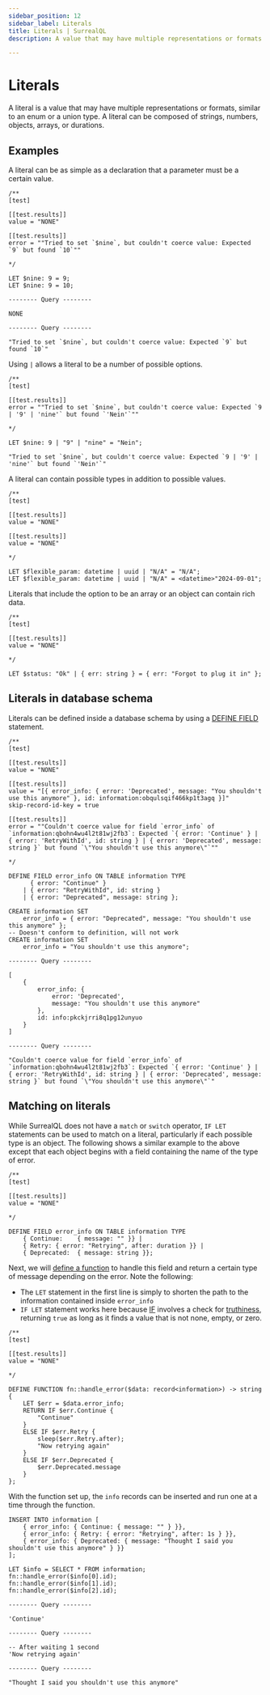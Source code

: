 ```yaml
---
sidebar_position: 12
sidebar_label: Literals
title: Literals | SurrealQL
description: A value that may have multiple representations or formats.

---
```



# Literals

<Since v="v2.0.0" />

A literal is a value that may have multiple representations or formats, similar to an enum or a union type. A literal can be composed of strings, numbers, objects, arrays, or durations.

## Examples

A literal can be as simple as a declaration that a parameter must be a certain value.

```surql
/**
[test]

[[test.results]]
value = "NONE"

[[test.results]]
error = ""Tried to set `$nine`, but couldn't coerce value: Expected `9` but found `10`""

*/

LET $nine: 9 = 9;
LET $nine: 9 = 10;
```

```surql title="Response"
-------- Query --------

NONE

-------- Query --------

"Tried to set `$nine`, but couldn't coerce value: Expected `9` but found `10`"
```

Using `|` allows a literal to be a number of possible options.

```surql
/**
[test]

[[test.results]]
error = ""Tried to set `$nine`, but couldn't coerce value: Expected `9 | '9' | 'nine'` but found `'Nein'`""

*/

LET $nine: 9 | "9" | "nine" = "Nein";
```

```surql title="Response"
"Tried to set `$nine`, but couldn't coerce value: Expected `9 | '9' | 'nine'` but found `'Nein'`"
```

A literal can contain possible types in addition to possible values.

```surql
/**
[test]

[[test.results]]
value = "NONE"

[[test.results]]
value = "NONE"

*/

LET $flexible_param: datetime | uuid | "N/A" = "N/A";
LET $flexible_param: datetime | uuid | "N/A" = <datetime>"2024-09-01";
```

Literals that include the option to be an array or an object can contain rich data.

```surql
/**
[test]

[[test.results]]
value = "NONE"

*/

LET $status: "Ok" | { err: string } = { err: "Forgot to plug it in" };
```

## Literals in database schema

Literals can be defined inside a database schema by using a [DEFINE FIELD](/docs/surrealql/statements/define/field) statement.

```surql
/**
[test]

[[test.results]]
value = "NONE"

[[test.results]]
value = "[{ error_info: { error: 'Deprecated', message: "You shouldn't use this anymore" }, id: information:obqulsqif466kp1t3agq }]"
skip-record-id-key = true

[[test.results]]
error = ""Couldn't coerce value for field `error_info` of `information:qbohn4wu4l2t81wj2fb3`: Expected `{ error: 'Continue' } | { error: 'RetryWithId', id: string } | { error: 'Deprecated', message: string }` but found `\"You shouldn't use this anymore\"`""

*/

DEFINE FIELD error_info ON TABLE information TYPE
      { error: "Continue" }
    | { error: "RetryWithId", id: string }
    | { error: "Deprecated", message: string };

CREATE information SET
	error_info = { error: "Deprecated", message: "You shouldn't use this anymore" };
-- Doesn't conform to definition, will not work
CREATE information SET
	error_info = "You shouldn't use this anymore";
```

```surql title="Response"
-------- Query --------

[
	{
		error_info: {
			error: 'Deprecated',
			message: "You shouldn't use this anymore"
		},
		id: info:pkckjrri8q1pg12unyuo
	}
]

-------- Query --------

"Couldn't coerce value for field `error_info` of `information:qbohn4wu4l2t81wj2fb3`: Expected `{ error: 'Continue' } | { error: 'RetryWithId', id: string } | { error: 'Deprecated', message: string }` but found `\"You shouldn't use this anymore\"`"
```

## Matching on literals

While SurrealQL does not have a `match` or `switch` operator, `IF LET` statements can be used to match on a literal, particularly if each possible type is an object. The following shows a similar example to the above except that each object begins with a field containing the name of the type of error.

```surql
/**
[test]

[[test.results]]
value = "NONE"

*/

DEFINE FIELD error_info ON TABLE information TYPE
	{ Continue:    { message: "" }} |
	{ Retry: { error: "Retrying", after: duration }} |
	{ Deprecated:  { message: string }};
```

Next, we will [define a function](/docs/surrealql/statements/define/function) to handle this field and return a certain type of message depending on the error. Note the following:

* The `LET` statement in the first line is simply to shorten the path to the information contained inside `error_info`
* `IF LET` statement works here because [IF](/docs/surrealql/statements/throw) involves a check for [truthiness](/docs/surrealql/datamodel/values#values-and-truthiness), returning `true` as long as it finds a value that is not none, empty, or zero.

```surql
/**
[test]

[[test.results]]
value = "NONE"

*/

DEFINE FUNCTION fn::handle_error($data: record<information>) -> string {
	LET $err = $data.error_info;
	RETURN IF $err.Continue {
		"Continue"
	}
	ELSE IF $err.Retry {
		sleep($err.Retry.after);
		"Now retrying again"
	}
	ELSE IF $err.Deprecated {
		$err.Deprecated.message
	}
};
```

With the function set up, the `info` records can be inserted and run one at a time through the function.

```surql
INSERT INTO information [
	{ error_info: { Continue: { message: "" } }},
	{ error_info: { Retry: { error: "Retrying", after: 1s } }},
	{ error_info: { Deprecated: { message: "Thought I said you shouldn't use this anymore" } }}
];

LET $info = SELECT * FROM information;
fn::handle_error($info[0].id);
fn::handle_error($info[1].id);
fn::handle_error($info[2].id);
```

```surql title="Output"
-------- Query --------

'Continue'

-------- Query --------

-- After waiting 1 second
'Now retrying again'

-------- Query --------

"Thought I said you shouldn't use this anymore"
```

